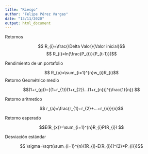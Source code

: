 ---
title: "Riesgo"
author: "Felipe Pérez Vargas"
date: "13/11/2020"
output: html_document
---

Retornos

$$ R_{i}=\frac{\Delta Valor}{Valor inicial}$$
$$  R_{i}=ln(\frac{P_{t}}{P_{t-1}})$$

Rendimiento de un portafolio


$$ R_{p}=\sum_{i=1}^{n}w_{i}R_{i}$$
Retorno Geométrico medio

$$(1+r_{g})=[(1+r_{1})(1+r_{2})...(1+r_{n})]^{\frac{1}{n}}  $$


Retorno aritmetico


$$ r_{a}=\frac{r_{1}+r_{2}+...+r_{n}}{n}$$


Retorno esperado 


$$E(R_{x})=\sum_{i=1}^{n}R_{i}P(R_{i})   $$


Desviación estándar 


$$ \sigma=\sqrt(\sum_{i=1}^{n}{[R_{i}-E(R_{i})]^{2}*P_{i}})$$




